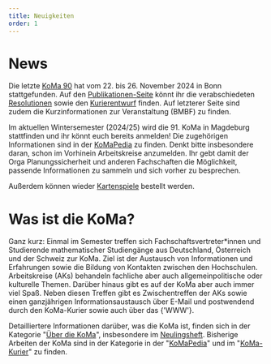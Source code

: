 ```yaml
---
title: Neuigkeiten
order: 1
---
```



<NextKoMa />

# News

Die letzte [KoMa 90](https://komapedia.org/wiki/KoMa_90) hat vom 22. bis 26. November 2024 in Bonn stattgefunden.
Auf den [Publikationen-Seite](./publikationen) könnt ihr die verabschiedeten [Resolutionen](./publikationen/resolutionen) sowie den [Kurierentwurf](./publikationen/koma-kurier) finden.
Auf letzterer Seite sind zudem die Kurzinformationen zur Veranstaltung (BMBF) zu finden.

Im aktuellen Wintersemester (2024/25) wird die 91. KoMa in Magdeburg stattfinden und ihr könnt euch bereits anmelden!
Die zugehörigen Informationen sind in der [KoMaPedia](https://komapedia.org/wiki/KoMa_91) zu finden. Denkt bitte insbesondere daran, schon im Vorhinein Arbeitskreise anzumelden.
Ihr gebt damit der Orga Planungssicherheit und anderen Fachschaften die Möglichkeit, passende Informationen zu sammeln und sich vorher zu besprechen.

Außerdem können wieder [Kartenspiele](./publikationen/kartenspiel/) bestellt werden.

# Was ist die KoMa?

Ganz kurz: Einmal im Semester treffen sich Fachschaftsvertreter\*innen und Studierende mathematischer Studiengänge aus Deutschland, Österreich und der Schweiz zur KoMa.
Ziel ist der Austausch von Informationen und Erfahrungen sowie die Bildung von Kontakten zwischen den Hochschulen.
Arbeitskreise (AKs) behandeln fachliche aber auch allgemeinpolitische oder kulturelle Themen. Darüber hinaus gibt es auf der KoMa aber auch immer viel Spaß.
Neben diesen Treffen gibt es Zwischentreffen der AKs sowie einen ganzjährigen Informationsaustausch über E-Mail und postwendend durch den KoMa-Kurier sowie auch über das {'WWW'}.

Detailliertere Informationen darüber, was die KoMa ist, finden sich in der Kategorie "[Über die KoMa](./ueber_die_koma/)", insbesondere im [Neulingsheft](./publikationen/neulingsheft/).
Bisherige Arbeiten der KoMa sind in der Kategorie in der "[KoMaPedia](./KoMaPedia/)" und im "[KoMa-Kurier](./publikationen/koma-kurier/)" zu finden.

